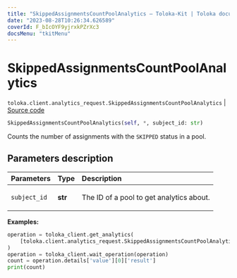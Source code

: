 ```yaml
---
title: "SkippedAssignmentsCountPoolAnalytics — Toloka-Kit | Toloka documentation"
date: "2023-08-28T10:26:34.626589"
coverId: F_bIcOYF9yjrxkPZrXc3
docsMenu: "tkitMenu"
---
```


# SkippedAssignmentsCountPoolAnalytics

`toloka.client.analytics_request.SkippedAssignmentsCountPoolAnalytics` | [Source code](https://github.com/Toloka/toloka-kit/blob/v1.2.1/src/client/analytics_request.py#L104)

```python
SkippedAssignmentsCountPoolAnalytics(self, *, subject_id: str)
```

Counts the number of assignments with the `SKIPPED` status in a pool.

## Parameters description

| Parameters | Type | Description |
| :----------| :----| :-----------|
`subject_id`|**str**|<p>The ID of a pool to get analytics about.</p>

**Examples:**

```python
operation = toloka_client.get_analytics(
    [toloka.client.analytics_request.SkippedAssignmentsCountPoolAnalytics(subject_id='1084779')]
)
operation = toloka_client.wait_operation(operation)
count = operation.details['value'][0]['result']
print(count)
```